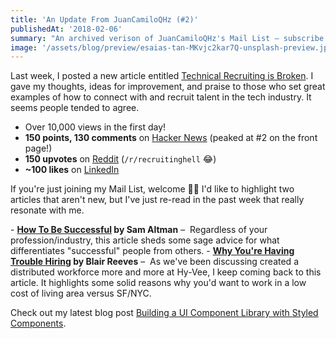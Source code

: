 ```yaml
---
title: 'An Update From JuanCamiloQHz (#2)'
publishedAt: '2018-02-06'
summary: "An archived verison of JuanCamiloQHz's Mail List – subscribe to get early access."
image: '/assets/blog/preview/esaias-tan-MKvjc2kar7Q-unsplash-preview.jpg'
---
```


Last week, I posted a new article entitled [Technical Recruiting is Broken](/blog/technical-recruiting-is-broken/).
I gave my thoughts, ideas for improvement, and praise to those who set great examples of how to connect
with and recruit talent in the tech industry. It seems people tended to agree.

- Over 10,000 views in the first day!
- **150 points, 130 comments** on [Hacker News](https://news.ycombinator.com/item?id=19185816) (peaked at #2 on the front page!)
- **150 upvotes** on [Reddit](https://www.reddit.com/r/recruitinghell/comments/arn2pg/technical_recruiting_is_broken/) (`/r/recruitinghell` 😂)
- **~100 likes** on [LinkedIn](https://www.linkedin.com/feed/update/urn:li:activity:6502963986479276032)

If you're just joining my Mail List, welcome 👋🏼
I'd like to highlight two articles that aren't new, but I've just re-read in the past week that really resonate with me.

- **[How To Be Successful](http://blog.samaltman.com/how-to-be-successful) by Sam Altman** – 
Regardless of your profession/industry, this article sheds some sage advice for what differentiates "successful" people from others.
- **[Why You're Having Trouble Hiring](http://blairreeves.me/2018/08/30/why-youre-having-trouble-hiring/) by Blair Reeves** – 
As we've been discussing created a distributed workforce more and more at Hy-Vee, I keep coming back to this article. It highlights some solid reasons why you'd want to work in a low cost of living area versus SF/NYC.

Check out my latest blog post [Building a UI Component Library with Styled Components](/blog/ui-component-library-with-styled-components).
